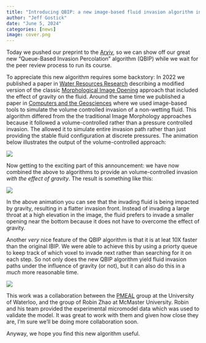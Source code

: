 ```yaml
---
title: "Introducing QBIP: a new image-based fluid invasion algorithm including gravity and built for speed"
author: "Jeff Gostick"
date: "June 5, 2024"
categories: [news]
image: cover.png
---
```


Today we pushed our preprint to the [Ar$\chi$iv](https://arxiv.org/abs/2406.02895), so we can show off our great new "Queue-Based Invasion Percolation" algorithm (QBIP) while we wait for the peer review process to run its course. 

To appreciate this new algorithm requires some backstory:  In 2022 we published a paper in [Water Resources Research](https://doi.org/10.1029/2021WR031509) describing a modified version of the classic [Morphological Image Opening](https://doi.org/10.1007/BF00616924) approach that included the effect of gravity on the fluid.  Around the same time we published a paper in [Computers and the Geosciences](https://doi.org/10.1016/j.cageo.2021.104978) where we used image-based tools to simulate the volume controlled invasion of a non-wetting fluid.  This algorithm differed from the the traditional Image Morphology approaches because it followed a volume-controlled rather than a pressure controlled invasion.  The allowed it to simulate entire invasion path rather than just providing the stable fluid configuration at discrete pressures.  The animation below illustrates the output of the volume-controlled approach:

![](image_based_ip.gif)

Now getting to the exciting part of this announcement: we have now combined the above to algorithms to provide an volume-controlled invasion *with the effect of gravity*. The result is something like this:

![](image_based_ip_w_gravity.gif)

In the above animation you can see that the invading fluid is being impacted by gravity, resulting in a flatter invasion front. Instead of invading a large throat at a high elevation in the image, the fluid prefers to invade a smaller opening near the bottom because it does not have to overcome the effect of gravity. 

Another *very* nice feature of the QBIP algorithm is that it is at leat 10X faster than the original IBIP. We were able to achieve this by using a priorty queue to keep track of which voxel to invade next rather than searching for it on each step.  So not only does the new QBIP algorithm yield fluid invasion paths under the influence of gravity (or not), but it can also do this in a *much* more reasonable time.

![](timing.png)

This work was a collaboration between the [PMEAL](https://www.pmeal.com) group at the University of Waterloo, and the group of Robin Zhao at McMaster University.  Robin and his team provided the experimental micromodel data which was used to validate the model.  It was great to work with them and given how close they are, I'm sure we'll be doing more collaboration soon.

Anyway, we hope you find this new algorithm useful.